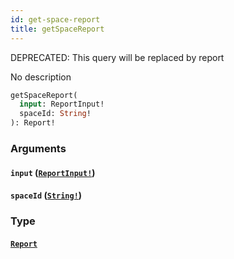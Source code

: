 ```yaml
---
id: get-space-report
title: getSpaceReport
---
```


<span class="badge badge--warning">DEPRECATED: This query will be replaced by report</span>

No description

```graphql
getSpaceReport(
  input: ReportInput!
  spaceId: String!
): Report!

```

### Arguments

#### `input` ([`ReportInput!`](/docs/graphql/inputs/report-input))

#### `spaceId` ([`String!`](/docs/graphql/scalars/string))

### Type

#### [`Report`](/docs/graphql/objects/report)
